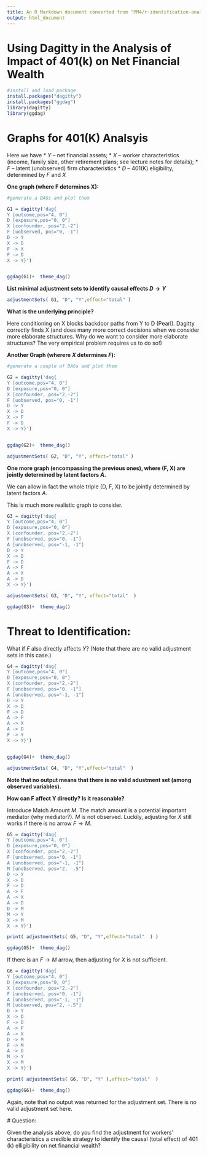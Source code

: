 ```yaml
---
title: An R Markdown document converted from "PM4/r-identification-analysis-of-401-k-example-w-dags.irnb"
output: html_document
---
```


# Using Dagitty in the Analysis of Impact of 401(k) on Net Financial Wealth

```r
#install and load package
install.packages("dagitty")
install.packages("ggdag")
library(dagitty)
library(ggdag)
```

# Graphs for 401(K) Analsyis

Here we have
 * $Y$ -- net financial assets;
 * $X$ -- worker characteristics (income, family size, other retirement plans; see lecture notes for details);
 * $F$ -- latent (unobserved) firm characteristics
 * $D$ -- 401(K) eligibility, deterimined by $F$ and $X$

**One graph (where F determines X):**

```r
#generate a DAGs and plot them

G1 = dagitty('dag{
Y [outcome,pos="4, 0"]
D [exposure,pos="0, 0"]
X [confounder, pos="2,-2"]
F [uobserved, pos="0, -1"]
D -> Y
X -> D
F -> X
F -> D
X -> Y}')


ggdag(G1)+  theme_dag()
```

**List minimal adjustment sets to identify causal effects $D \to Y$**


```r
adjustmentSets( G1, "D", "Y",effect="total" )
```

**What is the underlying principle?**

Here conditioning on X blocks backdoor paths from Y to D (Pearl).  Dagitty correctly finds X (and does many more correct decisions when we consider more elaborate structures. Why do we want to consider more elaborate structures? The very empirical problem requires us to do so!)

**Another Graph (wherere $X$ determines $F$):**

```r
#generate a couple of DAGs and plot them

G2 = dagitty('dag{
Y [outcome,pos="4, 0"]
D [exposure,pos="0, 0"]
X [confounder, pos="2,-2"]
F [uobserved, pos="0, -1"]
D -> Y
X -> D
X -> F
F -> D
X -> Y}')


ggdag(G2)+  theme_dag()
```

```r
adjustmentSets( G2, "D", "Y", effect="total" )
```

**One more graph (encompassing the previous ones), where (F, X) are jointly determined by latent factors $A$.**

We can allow in fact the whole triple (D, F, X) to be jointly determined by latent factors $A$.

This is much more realistic graph to consider.

```r
G3 = dagitty('dag{
Y [outcome,pos="4, 0"]
D [exposure,pos="0, 0"]
X [confounder, pos="2,-2"]
F [unobserved, pos="0, -1"]
A [unobserved, pos="-1, -1"]
D -> Y
X -> D
F -> D
A -> F
A -> X
A -> D
X -> Y}')

adjustmentSets( G3, "D", "Y", effect="total"  )

ggdag(G3)+  theme_dag()
```

# Threat to Identification:

What if $F$ also directly affects $Y$? (Note that there are no valid adjustment sets in this case.)

```r
G4 = dagitty('dag{
Y [outcome,pos="4, 0"]
D [exposure,pos="0, 0"]
X [confounder, pos="2,-2"]
F [unobserved, pos="0, -1"]
A [unobserved, pos="-1, -1"]
D -> Y
X -> D
F -> D
A -> F
A -> X
A -> D
F -> Y
X -> Y}')


ggdag(G4)+  theme_dag()
```

```r
adjustmentSets( G4, "D", "Y",effect="total"  )
```

**Note that no output means that there is no valid adustment set (among observed variables).**

**How can F affect Y directly? Is it reasonable?**

Introduce Match Amount $M$. The match amount is a potential important mediator (why mediator?). $M$ is not observed. Luckily, adjusting for $X$ still works if there is no arrow $F \to M$.

```r
G5 = dagitty('dag{
Y [outcome,pos="4, 0"]
D [exposure,pos="0, 0"]
X [confounder, pos="2,-2"]
F [unobserved, pos="0, -1"]
A [unobserved, pos="-1, -1"]
M [unobserved, pos="2, -.5"]
D -> Y
X -> D
F -> D
A -> F
A -> X
A -> D
D -> M
M -> Y
X -> M
X -> Y}')

print( adjustmentSets( G5, "D", "Y",effect="total"  ) )

ggdag(G5)+  theme_dag()
```

If there is an $F \to M$ arrow, then adjusting for $X$ is not sufficient.

```r
G6 = dagitty('dag{
Y [outcome,pos="4, 0"]
D [exposure,pos="0, 0"]
X [confounder, pos="2,-2"]
F [unobserved, pos="0, -1"]
A [unobserved, pos="-1, -1"]
M [uobserved, pos="2, -.5"]
D -> Y
X -> D
F -> D
A -> F
A -> X
D -> M
F -> M
A -> D
M -> Y
X -> M
X -> Y}')

print( adjustmentSets( G6, "D", "Y" ),effect="total"  )

ggdag(G6)+  theme_dag()
```

Again, note that no output was returned for the adjustment set. There is no valid adjustment set here.

 # Question:

Given the analysis above, do you find the adjustment for workers' characteristics a credible strategy to identify the causal (total effect) of 401 (k) elligibility on net financial wealth?

